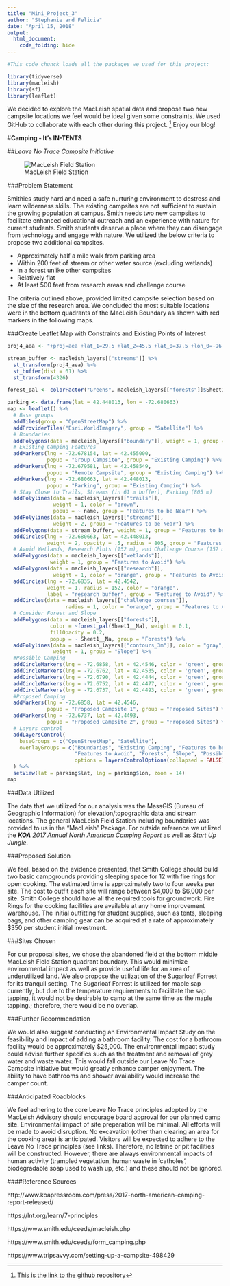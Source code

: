 ```yaml
---
title: "Mini_Project_3"
author: "Stephanie and Felicia"
date: "April 15, 2018"
output: 
  html_document:
    code_folding: hide
---
```


```r
#This code chunck loads all the packages we used for this project:

library(tidyverse)
library(macleish)
library(sf)
library(leaflet)
```

We decided to explore the MacLeish spatial data and propose two new campsite locations we feel would be ideal given some constraints.  We used GitHub to collaborate with each other during this project. [^1] Enjoy our blog!


#**Camping - It's IN-TENTS**

##*Leave No Trace Campsite Initiative*

![MacLeish Field Station](https://goo.gl/images/QmQ4us)

###Problem Statement

Smithies study hard and need a safe nurturing environment to destress and learn wilderness skills. The existing campsites are not sufficient to sustain the growing population at campus. Smith needs two new campsites to facilitate enhanced educational outreach and an experience with nature for current students. Smith students deserve a place where they can disengage from technology and engage with nature. We utilized the below criteria to propose two additional campsites.

- Approximately half a mile walk from parking area
- Within 200 feet of stream or other water source (excluding wetlands)
- In a forest unlike other campsites
- Relatively flat
- At least 500 feet from research areas and challenge course

The criteria outlined above, provided limited campsite selection based on the size of the research area. We concluded the most suitable locations were in the bottom quadrants of the MacLeish Boundary as shown with red markers in the following maps.

###Create Leaflet Map with Constraints and Existing Points of Interest

```r
proj4_aea <- "+proj=aea +lat_1=29.5 +lat_2=45.5 +lat_0=37.5 +lon_0=-96 +x_0=0 +y_0=0 +ellps=GRS80 +datum=NAD83 +units=m +no_defs"

stream_buffer <- macleish_layers[["streams"]] %>%
  st_transform(proj4_aea) %>%
  st_buffer(dist = 61) %>%
  st_transform(4326)

forest_pal <- colorFactor("Greens", macleish_layers[["forests"]]$Sheet1__Na)
```

```r
parking <- data.frame(lat = 42.448013, lon = -72.680663)
map <- leaflet() %>%
  # Base groups
  addTiles(group = "OpenStreetMap") %>%
  addProviderTiles("Esri.WorldImagery", group = "Satellite") %>%
  # Boundaries
  addPolygons(data = macleish_layers[["boundary"]], weight = 1, group = "Boundaries") %>%
  # Existing Camping Features
  addMarkers(lng = -72.678154, lat = 42.455000, 
             popup = "Group Campsite", group = "Existing Camping") %>%
  addMarkers(lng = -72.679581, lat = 42.458549, 
             popup = "Remote Campsite", group = "Existing Camping") %>%
  addMarkers(lng = -72.680663, lat = 42.448013, 
             popup = "Parking", group = "Existing Camping") %>%
  # Stay Close to Trails, Streams (in 61 m buffer), Parking (805 m)
  addPolylines(data = macleish_layers[["trails"]], 
               weight = 1, color = "brown",
               popup = ~ name, group = "Features to be Near") %>%
  addPolylines(data = macleish_layers[["streams"]], 
               weight = 2, group = "Features to be Near") %>%
  addPolygons(data = stream_buffer, weight = 1, group = "Features to be Near") %>%
  addCircles(lng = -72.680663, lat = 42.448013, 
             weight = 2, opacity = .5, radius = 805, group = "Features to be Near") %>%
  # Avoid Wetlands, Research Plots (152 m), and Challenge Course (152 m)
  addPolygons(data = macleish_layers[["wetlands"]], 
              weight = 1, group = "Features to Avoid") %>%
  addPolygons(data = macleish_layers[["research"]], 
               weight = 1, color = "orange", group = "Features to Avoid") %>%
  addCircles(lng = -72.6835, lat = 42.4542, 
             weight = 1, radius = 152, color = "orange", 
             label = "research buffer", group = "Features to Avoid") %>%
  addCircles(data = macleish_layers[["challenge_courses"]], 
                   radius = 1, color = "orange", group = "Features to Avoid") %>%
  # Consider Forest and Slope
  addPolygons(data = macleish_layers[["forests"]], 
              color = ~forest_pal(Sheet1__Na), weight = 0.1, 
              fillOpacity = 0.2,
              popup = ~ Sheet1__Na, group = "Forests") %>%
  addPolylines(data = macleish_layers[["contours_3m"]], color = "gray", 
               weight = 1, group = "Slope") %>%
  #Possible Camping
  addCircleMarkers(lng = -72.6858, lat = 42.4546, color = 'green', group = "Possible Camping") %>%
  addCircleMarkers(lng = -72.6762, lat = 42.4535, color = 'green', group = "Possible Camping") %>%
  addCircleMarkers(lng = -72.6790, lat = 42.4444, color = 'green', group = "Possible Camping") %>%
  addCircleMarkers(lng = -72.6752, lat = 42.4477, color = 'green', group = "Possible Camping") %>%
  addCircleMarkers(lng = -72.6737, lat = 42.4493, color = 'green', group = "Possible Camping") %>%
  #Proposed Camping
  addMarkers(lng = -72.6858, lat = 42.4546, 
             popup = "Proposed Campsite 1", group = "Proposed Sites") %>%
  addMarkers(lng = -72.6737, lat = 42.4493, 
             popup = "Proposed Campsite 2", group = "Proposed Sites") %>%
  # Layers control
  addLayersControl(
    baseGroups = c("OpenStreetMap", "Satellite"),
    overlayGroups = c("Boundaries", "Existing Camping", "Features to be Near", 
                      "Features to Avoid", "Forests", "Slope", "Possible Camping", "Proposed Sites"),
                      options = layersControlOptions(collapsed = FALSE)
  ) %>%
  setView(lat = parking$lat, lng = parking$lon, zoom = 14)
map
```


###Data Utilized

The data that we utilized for our analysis was the MassGIS (Bureau of Geographic Information) for elevation/topographic data and stream locations. The general MacLeish Field Station including boundaries was provided to us in the "MacLeish" Package. For outside reference we utilized the ***KOA** 2017 Annual North American Camping Report* as well as *Start Up Jungle*.


###Proposed Solution

We feel, based on the evidence presented, that Smith College should build two basic campgrounds providing sleeping space for 12 with fire rings for open cooking. The estimated time is approximately two to four weeks per site. The cost to outfit each site will range between $4,000 to $6,000 per site. Smith College should have all the required tools for groundwork. Fire Rings for the cooking facilities are available at any home improvement warehouse. The initial outfitting for student supplies, such as tents, sleeping bags, and other camping gear can be acquired at a rate of approximately $350 per student initial investment. 


###Sites Chosen

For our proposal sites, we chose the abandoned field at the bottom middle MacLeish Field Station quadrant boundary. This would minimize environmental impact as well as provide useful life for an area of underutilized land. We also propose the utilization of the Sugarloaf Forrest for its tranquil setting. The Sugarloaf Forrest is utilized for maple sap currently, but due to the temperature requirements to facilitate the sap tapping, it would not be desirable to camp at the same time as the maple tapping.; therefore, there would be no overlap. 


###Further Recommendation

We would also suggest conducting an Environmental Impact Study on the feasibility and impact of adding a bathroom facility. The cost for a bathroom facility would be approximately $25,000. The environmental impact study could advise further specifics such as the treatment and removal of grey water and waste water. This would fall outside our Leave No Trace Campsite initiative but would greatly enhance camper enjoyment. The ability to have bathrooms and shower availability would increase the camper count.


###Anticipated Roadblocks

We feel adhering to the core Leave No Trace principles adopted by the MacLeish Advisory should encourage board approval for our planned camp site. Environmental impact of site preparation will be minimal.  All efforts will be made to avoid disruption.  No excavation (other than clearing an area for the cooking area) is anticipated.  Visitors will be expected to adhere to the Leave No Trace principles (see links).  Therefore, no latrine or pit facilities will be constructed.   However, there are always environmental impacts of human activity (trampled vegetation, human waste in ‘catholes’, biodegradable soap used to wash up, etc.) and these should not be ignored.

####Reference Sources

http://www.koapressroom.com/press/2017-north-american-camping-report-released/

https://lnt.org/learn/7-principles

https://www.smith.edu/ceeds/macleish.php

https://www.smith.edu/ceeds/form_camping.php

https://www.tripsavvy.com/setting-up-a-campsite-498429



[^1]: [This is the link to the github repository](https://github.com/sfoukaris/Mini_Project_3.git)
